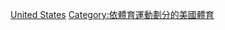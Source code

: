 {{Commons category|Figure skating in the United States}}
[[Category:各国花样滑冰|United States]]
[[Category:依體育運動劃分的美國體育|Category:依體育運動劃分的美國體育]]